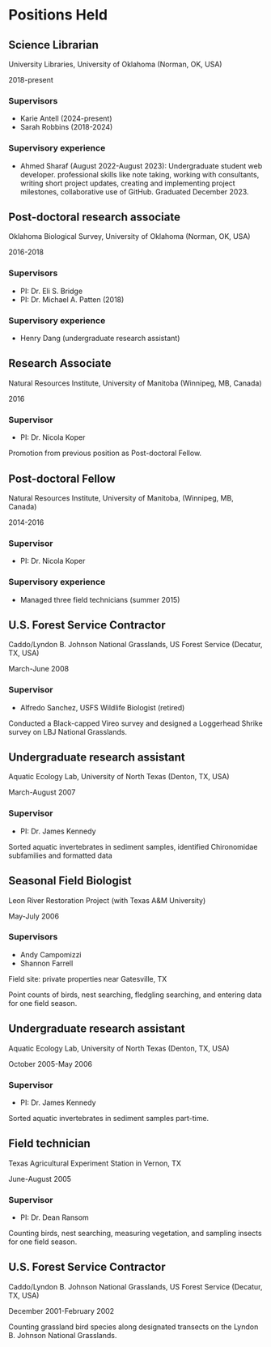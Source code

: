 # Positions Held

## Science Librarian {#sec-science-librarian}

University Libraries, University of Oklahoma (Norman, OK, USA)

::: column-margin
2018-present
:::

### Supervisors
- Karie Antell (2024-present)
- Sarah Robbins (2018-2024)

### Supervisory experience

-   Ahmed Sharaf (August 2022-August 2023): Undergraduate student web developer. professional skills like note taking, working with consultants, writing short project updates, creating and implementing project milestones, collaborative use of GitHub. Graduated December 2023.

## Post-doctoral research associate

Oklahoma Biological Survey, University of Oklahoma (Norman, OK, USA)

::: column-margin
2016-2018
:::

### Supervisors
- PI: Dr. Eli S. Bridge
- PI: Dr. Michael A. Patten (2018)

### Supervisory experience
-   Henry Dang (undergraduate research assistant)

## Research Associate

Natural Resources Institute, University of Manitoba (Winnipeg, MB, Canada)

::: column-margin
2016
:::

### Supervisor
- PI: Dr. Nicola Koper

Promotion from previous position as Post-doctoral Fellow.

## Post-doctoral Fellow

Natural Resources Institute, University of Manitoba, (Winnipeg, MB, Canada)

::: column-margin
2014-2016
:::

### Supervisor
- PI: Dr. Nicola Koper

### Supervisory experience

-   Managed three field technicians (summer 2015)

## U.S. Forest Service Contractor

Caddo/Lyndon B. Johnson National Grasslands, US Forest Service (Decatur, TX, USA)

::: column-margin
March-June 2008
:::

### Supervisor
- Alfredo Sanchez, USFS Wildlife Biologist (retired)

Conducted a Black-capped Vireo survey and designed a Loggerhead Shrike survey on LBJ National Grasslands.

## Undergraduate research assistant

Aquatic Ecology Lab, University of North Texas (Denton, TX, USA)

::: column-margin
March-August 2007
:::

### Supervisor
- PI: Dr. James Kennedy

Sorted aquatic invertebrates in sediment samples, identified Chironomidae subfamilies and formatted data

## Seasonal Field Biologist

Leon River Restoration Project (with Texas A&M University)

::: column-margin
May-July 2006
:::

### Supervisors
- Andy Campomizzi
- Shannon Farrell

Field site: private properties near Gatesville, TX

Point counts of birds, nest searching, fledgling searching, and entering data for one field season.

## Undergraduate research assistant

Aquatic Ecology Lab, University of North Texas (Denton, TX, USA)

::: column-margin
October 2005-May 2006
:::

### Supervisor
- PI: Dr. James Kennedy

Sorted aquatic invertebrates in sediment samples part-time.

## Field technician

Texas Agricultural Experiment Station in Vernon, TX

::: column-margin
June-August 2005
:::

### Supervisor
- PI: Dr. Dean Ransom

Counting birds, nest searching, measuring vegetation, and sampling insects for one field season.

## U.S. Forest Service Contractor

Caddo/Lyndon B. Johnson National Grasslands, US Forest Service (Decatur, TX, USA)

::: column-margin
December 2001-February 2002
:::

Counting grassland bird species along designated transects on the Lyndon B. Johnson National Grasslands.
